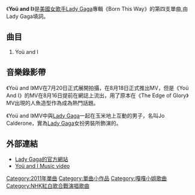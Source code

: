 {{noteTA
|G1=Lady Gaga
}}
{{unreferenced|time=2011-05-21T02:32:15+00:00}}
{{Infobox Single <!-- See Wikipedia:WikiProject_Songs -->
| Name           = -{zh-tw:你和我; zh-cn:你和我; zh-hk:Yoü and I;}-
| Cover          = GagaYouIcover.jpg 
| Artist         = [[Lady_Gaga|Lady Gaga]]
| Album          = [[Born_This_Way_(專輯)|-{zh-cn:天生完美;zh-tw:天生完美;zh-hk:Born This Way}-]]
| Released       = 2011年8月23日<br /><small>
| Format         = 數位下載
| Recorded       = 2010
| Genre          = [[流行音樂|流行音樂]]
| Length         = 5:07 
| Label          = Streamline, Interscope, Kon Live
| Writer         = Lady Gaga
| Chronology     = [[Lady_Gaga|Lady Gaga]]單曲
| Last single    = 《[[The_Edge_Of_Glory|The Edge Of Glory]]》<br />（2011年）
| This single    = 《'''Yoü and I'''》<br />（2011年）
| Next single    =  《[[Marry_The_Night|Marry The Night]]》 <br />（2011年）
| Misc           = 
}}

《'''Yoü and I'''》是[[美國|美國]][[女歌手|女歌手]][[Lady_Gaga|Lady Gaga]]專輯《Born This Way》的第四支單曲,由Lady Gaga填詞。

==曲目==
#Yoü and I

==音樂錄影帶==
《Yoü and I》MV在7月20日正式展開拍攝，在8月18日正式推出MV，但是《Yoü And I》的MV在8月16日提前在網誌上流出，用了原本在《The Edge of Glory》MV出現的人魚造型作為成為熱門話題。

《Yoü and I》MV中與[[Lady_Gaga|Lady Gaga]]一起在玉米地上互動的男子，名叫Jo Calderone，實為[[Lady_Gaga|Lady Gaga]]女扮男裝所飾演的。

== 外部連結 ==
* [http://www.ladygaga.com Lady Gaga的官方網站]{{Wayback|url=http://www.ladygaga.com/ |date=20150209212724 }}
* [http://www.youtube.com/watch?v=8NK02HXzcPM Yoü and I Music video] {{Wayback|url=http://www.youtube.com/watch?v=8NK02HXzcPM |date=20201116012447 }}

{{Lady Gaga songs}}
{{DEFAULTSORT:You and I}}
[[Category:2011年單曲|Category:2011年單曲]]
[[Category:單曲小作品|Category:單曲小作品]]
[[Category:嘎嘎小姐歌曲|Category:嘎嘎小姐歌曲]]
[[Category:NHK紅白歌合戰演唱歌曲|Category:NHK紅白歌合戰演唱歌曲]]